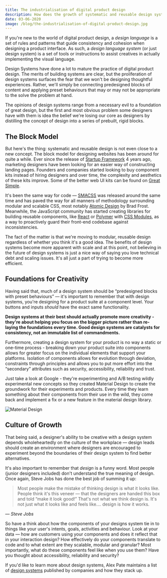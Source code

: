 ```yaml
---
title: The industrialisation of digital product design
description: How does the growth of systematic and reusable design systems in product design impact our creativity and freedom as designers?
date: 03-06-2020
image: /blog/the-industrialisation-of-digital-product-design.jpg
---
```


If you're new to the world of digital product design, a _design language_ is a set of rules and patterns that guide consistency and cohesion when designing a product interface. As such, a _design language system_ (or just design system) is a set of tools or instructions to assist creatives in actually implementing the visual language.

Design Systems have done a lot to mature the practice of digital product design. The merits of building systems are clear, but the proliferation of design systems surfaces the fear that we won't be designing thoughtful experiences. Rather, we'll simply be connecting predesigned blocks of content and applying preset behaviours that may or may not be appropriate to the solve the problem at hand.

The opinions of design systems range from a necessary evil to a foundation of great design, but the first and most obvious problem some designers have with them is idea the belief we're losing our core as designers by distilling the concept of design into a series of prebuilt, rigid blocks.

## The Block Model

But here's the thing: systematic and reusable design is not even close to a new concept. The block model for designing websites has been around for quite a while. Ever since the release of [Startup Framework](https://designmodo.com/startup/) 4 years ago, marketing designers have been looking for an easier way of constructing landing pages. Founders and companies started looking to buy component kits instead of hiring designers and over time, the complexity and aesthetics of these kits improve. Some of the better web UI kits can be found on [Great Simple](https://greatsimple.io/).

It's been the same way for code — [SMACSS](https://smacss.com/) was released around the same time and has paved the way for all manners of methodology surrounding modular and scalable CSS, most notably [Atomic Design](http://atomicdesign.bradfrost.com/) by Brad Frost. Meanwhile, the JavaScript community has started creating libraries for building reusable components, like [React](https://reactjs.org/) or [Polymer](https://www.polymer-project.org/) with [CSS Modules](https://github.com/css-modules/css-modules), as a way to proactively guard their front-end codebase against inconsistencies.

The fact of the matter is that we're moving to modular, reusable design regardless of whether you think it's a good idea. The benefits of design systems become more apparent with scale and at this point, not believing in the future of design systems is just a nice way of saying you love technical debt and scaling issues. It's all just a part of trying to become more efficient.

## Foundations for Creativity

Having said that, much of a design system should be “predesigned blocks with preset behaviours” — it's important to remember that with design systems, you're designing for a product suite at a component level. Your buttons and inputs _should_ have the exact same functionality.

**Design systems at their best should actually promote more creativity - they're about helping you focus on the bigger picture rather than re-laying the foundations every time. Good design systems are catalysts for consistency, not an immutable list of commandments.**

Furthermore, creating a design system for your product is no way a static or one-time process - breaking down your product suite into components allows for greater focus on the individual elements that support your platforms. Isolation of components allows for evolution through deviation, constraints through principles and allows you to put more effort into the “secondary” attributes such as security, accessibility, reliability and trust.

Just take a look at Google - they're experimenting and A/B testing wildly experimental new concepts so they created Material Design to create the groundwork for their experiments and products. Every time they learn something about their components from their use in the wild, they come back and implement a fix or a new feature in the material design library.

![Material Design](/images/blog/material.png)

## Culture of Growth

That being said, a designer's ability to be creative with a design system depends wholeheartedly on the culture of the workplace — design leads should create an environment where designers are encouraged to experiment beyond the boundaries of their design system to find better alternatives.

It's also important to remember that _design_ is a funny word. Most people (junior designers included) don't understand the true meaning of design. Once again, Steve Jobs has done the best job of summing it up:

> Most people make the mistake of thinking design is what it looks like. People think it's this veneer — that the designers are handed this box and told “make it look good!” That's not what we think design is. It's not just what it looks like and feels like…. design is how it works.

_— Steve Jobs_

So have a think about how the components of your designs system tie in to things like your user's intents, goals, activities and behaviour. Look at your data — how are customers using your components and does it reflect that in your interaction design? How effectively do your components translate to code and to what extent are they scalable, modular and granular? Most importantly, what do these components feel like when you use them? Have you thought about accessibility, reliability and security?

If you'd like to learn more about design systems, Alex Pate maintains a list of [design systems](https://github.com/alexpate/awesome-design-systems) published by companies and how they stack up.
